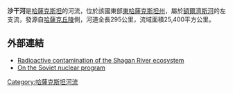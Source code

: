 {{coord|50.6319|N|79.2625|E|display=title}}

'''沙干河'''是[[哈薩克斯坦|哈薩克斯坦]]的河流，位於該國東部[[東哈薩克斯坦州|東哈薩克斯坦州]]，屬於[[額爾濟斯河|額爾濟斯河]]的左支流，發源自[[哈薩克丘陵|哈薩克丘陵]]側，河道全長295公里，流域面積25,400平方公里。

==外部連結==
*[https://inis.iaea.org/search/searchsinglerecord.aspx?recordsFor=SingleRecord&RN=40029927#Shagan Radioactive contamination of the Shagan River ecosystem] {{Wayback|url=https://inis.iaea.org/search/searchsinglerecord.aspx?recordsFor=SingleRecord&RN=40029927#Shagan |date=20210412143602 }}
*[http://nuclearweaponarchive.org/Russia/Sovwpnprog.html#Chagan On the Soviet nuclear program]

{{Kazakhstan-geo-stub}}
[[Category:哈薩克斯坦河流|Category:哈薩克斯坦河流]]